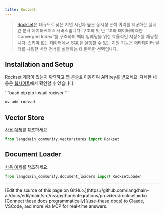 ```yaml
---
title: Rockset
---
```


>[Rockset](https://rockset.com/product/)은 대규모로 낮은 지연 시간과 높은 동시성 분석 쿼리를 제공하는 실시간 분석 데이터베이스 서비스입니다. 구조화 및 반구조화 데이터에 대한 Converged Index™를 구축하며 벡터 임베딩을 위한 효율적인 저장소를 제공합니다. 스키마 없는 데이터에서 SQL을 실행할 수 있는 지원 기능은 메타데이터 필터를 사용한 벡터 검색을 실행하는 데 완벽한 선택입니다.

## Installation and Setup

Rockset 계정이 있는지 확인하고 웹 콘솔로 이동하여 API key를 받으세요. 자세한 내용은 [웹사이트](https://rockset.com/docs/rest-api/)에서 확인할 수 있습니다.

<CodeGroup>
```bash pip
pip install rockset
```

```bash uv
uv add rockset
```
</CodeGroup>

## Vector Store

[사용 예제](/oss/python/integrations/vectorstores/rockset)를 참조하세요.

```python
from langchain_community.vectorstores import Rockset
```

## Document Loader

[사용 예제](/oss/python/integrations/document_loaders/rockset)를 참조하세요.
```python
from langchain_community.document_loaders import RocksetLoader
```

---

<Callout icon="pen-to-square" iconType="regular">
    [Edit the source of this page on GitHub.](https://github.com/langchain-ai/docs/edit/main/src/oss/python/integrations/providers/rockset.mdx)
</Callout>
<Tip icon="terminal" iconType="regular">
    [Connect these docs programmatically](/use-these-docs) to Claude, VSCode, and more via MCP for    real-time answers.
</Tip>
